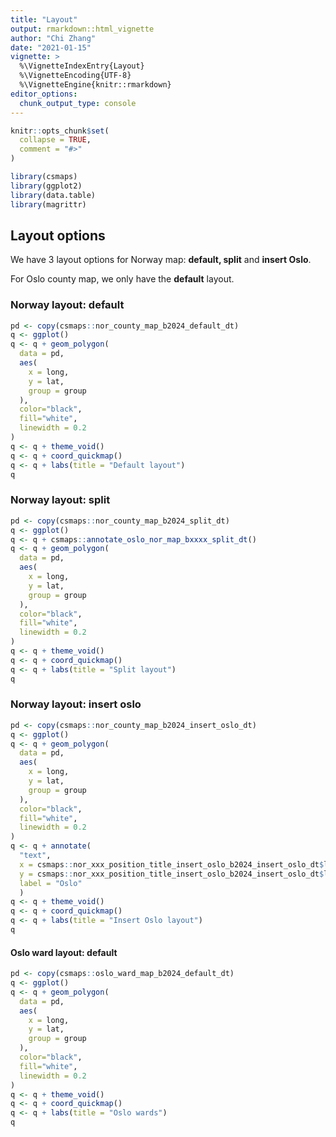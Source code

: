 ```yaml
---
title: "Layout"
output: rmarkdown::html_vignette
author: "Chi Zhang"
date: "2021-01-15"
vignette: >
  %\VignetteIndexEntry{Layout}
  %\VignetteEncoding{UTF-8}
  %\VignetteEngine{knitr::rmarkdown}
editor_options: 
  chunk_output_type: console
---
```



```r
knitr::opts_chunk$set(
  collapse = TRUE,
  comment = "#>"
)
```

```r
library(csmaps)
library(ggplot2)
library(data.table)
library(magrittr)
```

## Layout options

We have 3 layout options for Norway map: **default, split** and **insert Oslo**. 

For Oslo county map, we only have the **default** layout. 

### Norway layout: default

```r
pd <- copy(csmaps::nor_county_map_b2024_default_dt)
q <- ggplot()
q <- q + geom_polygon(
  data = pd, 
  aes( 
    x = long, 
    y = lat, 
    group = group
  ), 
  color="black", 
  fill="white",
  linewidth = 0.2
)
q <- q + theme_void()
q <- q + coord_quickmap()
q <- q + labs(title = "Default layout")
q
```

### Norway layout: split 

```r
pd <- copy(csmaps::nor_county_map_b2024_split_dt)
q <- ggplot()
q <- q + csmaps::annotate_oslo_nor_map_bxxxx_split_dt()
q <- q + geom_polygon(
  data = pd, 
  aes(
    x = long, 
    y = lat, 
    group = group
  ), 
  color="black", 
  fill="white",
  linewidth = 0.2
)
q <- q + theme_void()
q <- q + coord_quickmap()
q <- q + labs(title = "Split layout")
q
```

### Norway layout: insert oslo

```r
pd <- copy(csmaps::nor_county_map_b2024_insert_oslo_dt)
q <- ggplot()
q <- q + geom_polygon(
  data = pd,
  aes(
    x = long, 
    y = lat, 
    group = group
  ), 
  color="black", 
  fill="white", 
  linewidth = 0.2
)
q <- q + annotate(
  "text", 
  x = csmaps::nor_xxx_position_title_insert_oslo_b2024_insert_oslo_dt$long, 
  y = csmaps::nor_xxx_position_title_insert_oslo_b2024_insert_oslo_dt$lat,
  label = "Oslo"
  )
q <- q + theme_void()
q <- q + coord_quickmap()
q <- q + labs(title = "Insert Oslo layout")
q
```

#### Oslo ward layout: default 

```r
pd <- copy(csmaps::oslo_ward_map_b2024_default_dt)
q <- ggplot()
q <- q + geom_polygon(
  data = pd,
  aes(
    x = long, 
    y = lat, 
    group = group
  ), 
  color="black", 
  fill="white",
  linewidth = 0.2
)
q <- q + theme_void()
q <- q + coord_quickmap()
q <- q + labs(title = "Oslo wards")
q
```






